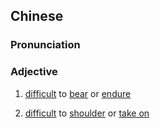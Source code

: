 {{also|难当}}
==Chinese==
{{zh-forms|s=难当}}

===Pronunciation===
{{zh-pron
|m=nándāng
|mn=lân-tong
|cat=a
}}

===Adjective===
{{zh-adj}}

# {{lb|zh|literary}} [[difficult]] to [[bear]] or [[endure]]
# {{lb|zh|literary}} [[difficult]] to [[shoulder]] or [[take on]]